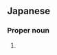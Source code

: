 ==Japanese==
{{ja-kanjitab|さかき|ま|yomi=k}}

===Proper noun===
{{ja-pos|proper|さかきま}}

# {{surname|lang=ja|sort=さかきま}}